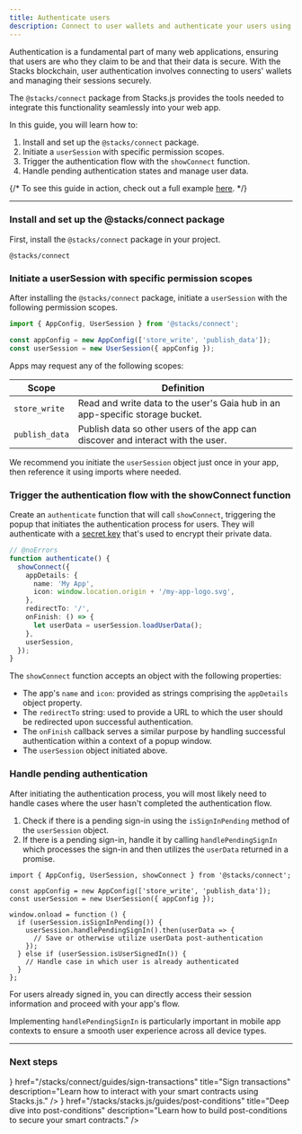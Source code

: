 ```yaml
---
title: Authenticate users
description: Connect to user wallets and authenticate your users using Stacks.js.
---
```





Authentication is a fundamental part of many web applications, ensuring that users are who they claim to be and that their data is secure. With the Stacks blockchain, user authentication involves connecting to users' wallets and managing their sessions securely.

The `@stacks/connect` package from Stacks.js provides the tools needed to integrate this functionality seamlessly into your web app.

In this guide, you will learn how to:

1. Install and set up the `@stacks/connect` package.
2. Initiate a `userSession` with specific permission scopes.
3. Trigger the authentication flow with the `showConnect` function.
4. Handle pending authentication states and manage user data.

{/* <Callout>To see this guide in action, check out a full example [here](https://github.com/hiro-so/stacks-connect-example).</Callout> */}

---

### Install and set up the <InlineCode>@stacks/connect</InlineCode> package

First, install the `@stacks/connect` package in your project.

```package-install
@stacks/connect
```

### Initiate a <InlineCode>userSession</InlineCode> with specific permission scopes

After installing the `@stacks/connect` package, initiate a `userSession` with the following permission scopes.

```ts twoslash
import { AppConfig, UserSession } from '@stacks/connect';

const appConfig = new AppConfig(['store_write', 'publish_data']);
const userSession = new UserSession({ appConfig });
```

Apps may request any of the following scopes:

| Scope          | Definition                                                                      |
| -------------- | ------------------------------------------------------------------------------- |
| `store_write`  | Read and write data to the user's Gaia hub in an app-specific storage bucket.   |
| `publish_data` | Publish data so other users of the app can discover and interact with the user. |

<Callout>We recommend you initiate the `userSession` object just once in your app, then reference it using imports where needed.</Callout>

### Trigger the authentication flow with the <InlineCode>showConnect</InlineCode> function

Create an `authenticate` function that will call `showConnect`, triggering the popup that initiates the authentication process for users. They will authenticate with a [secret key](/stacks/stacks.js/concepts/private-keys) that's used to encrypt their private data.

<div className="not-prose relative bg-[#F9F9FA] rounded-xl overflow-hidden dark:bg-[#191919]">
  <div className="absolute inset-0 bg-[#F9F9FA] dark:bg-[#191919]"></div>
  <div className="relative rounded-xl overflow-auto p-8">
    <div className="grid place-items-center">
      <ConnectWalletButton />
      <GridPattern />
    </div>
  </div>
  <div className="absolute inset-0 pointer-events-none border border-black/5 rounded-xl dark:border-white/5"></div>
</div>

```ts twoslash
// @noErrors
function authenticate() {
  showConnect({
    appDetails: {
      name: 'My App',
      icon: window.location.origin + '/my-app-logo.svg',
    },
    redirectTo: '/',
    onFinish: () => {
      let userData = userSession.loadUserData();
    },
    userSession,
  });
}
```

The `showConnect` function accepts an object with the following properties:

- The app's `name` and `icon`: provided as strings comprising the `appDetails` object property.
- The `redirectTo` string: used to provide a URL to which the user should be redirected upon successful authentication.
- The `onFinish` callback serves a similar purpose by handling successful authentication within a context of a popup window.
- The `userSession` object initiated above.

### Handle pending authentication

After initiating the authentication process, you will most likely need to handle cases where the user hasn't completed the authentication flow.

1. Check if there is a pending sign-in using the `isSignInPending` method of the `userSession` object.
2. If there is a pending sign-in, handle it by calling `handlePendingSignIn` which processes the sign-in and then utilizes the `userData` returned in a promise.

```tsx twoslash
import { AppConfig, UserSession, showConnect } from '@stacks/connect';

const appConfig = new AppConfig(['store_write', 'publish_data']);
const userSession = new UserSession({ appConfig });

window.onload = function () {
  if (userSession.isSignInPending()) {
    userSession.handlePendingSignIn().then(userData => {
      // Save or otherwise utilize userData post-authentication
    });
  } else if (userSession.isUserSignedIn()) {
    // Handle case in which user is already authenticated
  }
};
```

For users already signed in, you can directly access their session information and proceed with your app's flow.

<Callout title="Note">Implementing `handlePendingSignIn` is particularly important in mobile app contexts to ensure a smooth user experience across all device types.</Callout>

---

### Next steps

<Cards className='sm:grid-cols-1'>
  <SmallCard
    icon={<Code className='transition-colors duration-500 ease-in-out group-hover:text-primary' />}
    href="/stacks/connect/guides/sign-transactions"
    title="Sign transactions"
    description="Learn how to interact with your smart contracts using Stacks.js."
  />
  <SmallCard
    icon={<Terminal className='transition-colors duration-500 ease-in-out group-hover:text-primary' />}
    href="/stacks/stacks.js/guides/post-conditions"
    title="Deep dive into post-conditions"
    description="Learn how to build post-conditions to secure your smart contracts."
  />
</Cards>

